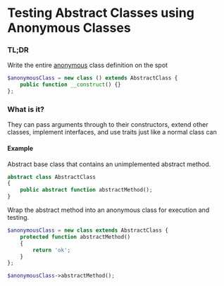 # Testing Abstract Classes using Anonymous Classes

### TL;DR

Write the entire [anonymous](https://www.php.net/manual/en/language.oop5.anonymous.php) class definition on the spot

```php filename="test.php" {1} copy
$anonymousClass = new class () extends AbstractClass {
    public function __construct() {}
};
```

### What is it?

They can pass arguments through to their constructors, extend other classes, implement interfaces, and use traits just like a normal class can

#### Example

Abstract base class that contains an unimplemented abstract method.

```php filename="abstractClass.php" {3} copy
abstract class AbstractClass
{
    public abstract function abstractMethod();
}
```

Wrap the abstract method into an anonymous class for execution and testing.

```php filename="test.php" {1} copy
$anonymousClass = new class extends AbstractClass {
    protected function abstractMethod()
    {
        return 'ok';
    }
};

$anonymousClass->abstractMethod();
```